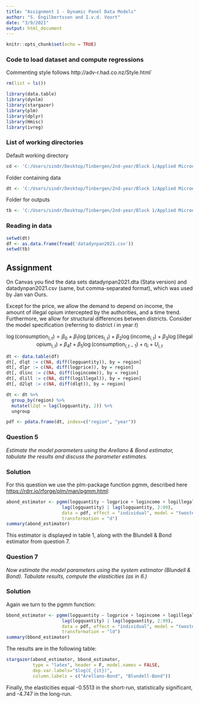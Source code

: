 ```yaml
---
title: "Assignment 1 - Dynamic Panel Data Models"
author: "S. Engilbertsson and I.v.d. Voort"
date: "3/9/2021"
output: html_document
---
```


```r
knitr::opts_chunk$set(echo = TRUE)
```

### Code to load dataset and compute regressions
Commenting style follows http://adv-r.had.co.nz/Style.html`

```r
rm(list = ls())

library(data.table)
library(dynlm)
library(stargazer)
library(plm)
library(dplyr)
library(Hmisc)
library(ivreg)
```

### List of working directories
Default working directory
```r
cd <- 'C:/Users/sindr/Desktop/Tinbergen/2nd-year/Block 1/Applied Microeconometrics/Assignments/code'
```

Folder containing data
```r
dt <- 'C:/Users/sindr/Desktop/Tinbergen/2nd-year/Block 1/Applied Microeconometrics/Assignments/data'
```

Folder for outputs
```r
tb <- 'C:/Users/sindr/Desktop/Tinbergen/2nd-year/Block 1/Applied Microeconometrics/Assignments/Final'
```

### Reading in data
```r
setwd(dt)
df <- as.data.frame(fread('datadynpan2021.csv'))
setwd(tb)
```

## Assignment
On Canvas you find the data sets datadynpan2021.dta (Stata version) and datadynpan2021.csv (same, but comma-separated format), which was used by Jan van Ours. 

Except for the price, we allow the demand to depend on income, the amount of illegal opium intercepted by the authorities, and a time trend. Furthermore, we allow for structural differences between districts. Consider the model specification (referring to district $i$ in year $t$)

$$\log(\text{consumption}_{i,t})=\beta_0+\beta_1 \log(\text{prices}_{i,t})+\beta_2 \log(\text{income}_{i,t}) +\beta_3 \log(\text{illegal opium}_{i,t})+\beta_4t+\beta_5 \log(\text{consumption}_{i,t-1})+\eta_i+U_{i,t}$$

```r
dt <- data.table(df)
dt[, dlqt := c(NA, diff(logquantity)), by = region]
dt[, dlpr := c(NA, diff(logprice)), by = region]
dt[, dlinc := c(NA, diff(logincome)), by = region]
dt[, dlill := c(NA, diff(logillegal)), by = region]
dt[, d2lqt := c(NA, diff(dlqt)), by = region]

dt <- dt %>%
  group_by(region) %>%
  mutate(l2qt = lag(logquantity, 2)) %>%
  ungroup

pdf <- pdata.frame(dt, index=c("region", "year"))
```

### **Question 5**
*Estimate the model parameters using the Arellano & Bond estimator, tabulate the results and discuss the parameter estimates.*

### Solution
For this question we use the plm-package function pgmm, described here <https://rdrr.io/rforge/plm/man/pgmm.html>:
```r
abond_estimator <- pgmm(logquantity ~ logprice + logincome + logillegal + as.numeric(year) +
                     lag(logquantity) | lag(logquantity, 2:99), 
                     data = pdf, effect = "individual", model = "twosteps", 
                     transformation = "d")
summary(abond_estimator)
```
This estimator is displayed in table 1, along with the Blundell & Bond estimator from question 7.

### **Question 7**
*Now estimate the model parameters using the system estimator (Blundell & Bond). Tabulate results, compute the elasticities (as in 6.)*

### Solution
Again we turn to the pgmm function:
```r
bbond_estimator <- pgmm(logquantity ~ logprice + logincome + logillegal + as.numeric(year) + 
                     lag(logquantity) | lag(logquantity, 2:99), 
                     data = pdf, effect = "individual", model = "twosteps", 
                     transformation = "ld")
summary(bbond_estimator)
```
The results are in the following table:
```r
stargazer(abond_estimator, bbond_estimator,
          type = "latex", header = F, model.names = FALSE,
          dep.var.labels="$log(C_{it})",
          column.labels = c("Arellano-Bond", "Blundell-Bond"))
```
Finally, the elasticities equal -0.5513 in the short-run, statistically significant, and -4.747 in the long-run.
